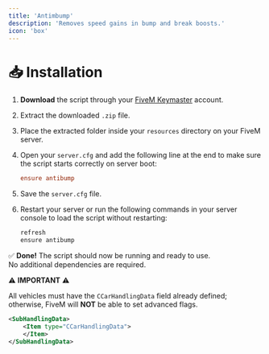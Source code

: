 ---
title: 'Antimbump'
description: 'Removes speed gains in bump and break boosts.'
icon: 'box'
---

# 📥 Installation

1. **Download** the script through your [FiveM Keymaster](https://keymaster.fivem.net/) account.  
2. Extract the downloaded `.zip` file.  
3. Place the extracted folder inside your `resources` directory on your FiveM server.  
4. Open your `server.cfg` and add the following line at the end to make sure the script starts correctly on server boot:

   ```cfg
   ensure antibump
   ```

5. Save the `server.cfg` file.  
6. Restart your server or run the following commands in your server console to load the script without restarting:

   ```bash
   refresh
   ensure antibump
   ```

✅ **Done!** The script should now be running and ready to use.  
No additional dependencies are required.

⚠️ **IMPORTANT** ⚠️

All vehicles must have the `CCarHandlingData` field already defined; otherwise, FiveM will **NOT** be able to set advanced flags.

```xml
<SubHandlingData>
    <Item type="CCarHandlingData">
    </Item>
</SubHandlingData>
```